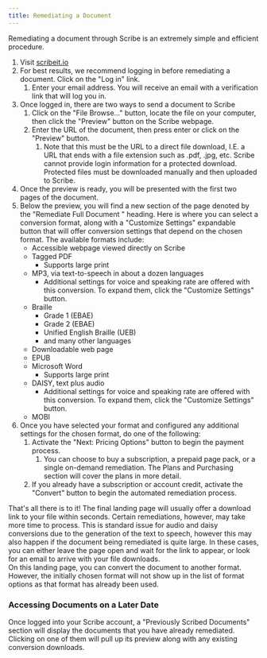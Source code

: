 ```yaml
---
title: Remediating a Document
---
```



Remediating a document through Scribe is an extremely simple and efficient procedure.
1. Visit [scribeit.io](https://scribeit.io)
1. For best results, we recommend logging in before remediating a document. Click on the "Log in" link.
    1. Enter your email address. You will receive an email with a verification link that will log you in.
1. Once logged in, there are two ways to send a document to Scribe
    1. Click on the "File Browse…" button, locate the file on your computer, then click the "Preview" button on the Scribe webpage.
    1. Enter the URL of the document, then press enter or click on the "Preview" button.
        1. Note that this must be the URL to a direct file download, I.E. a URL that ends with a file extension such as .pdf, .jpg, etc. Scribe cannot provide login information for a protected download. Protected files must be downloaded manually and then uploaded to Scribe.
1. Once the preview is ready, you will be presented with the first two pages of the document.
1. Below the preview, you will find a new section of the page denoted by the "Remediate Full Document " heading. Here is where you can select a conversion format, along with a "Customize Settings" expandable button that will offer conversion settings that depend on the chosen format. The available formats include:
    * Accessible webpage viewed directly on Scribe
    * Tagged PDF
        * Supports large print
    * MP3, via text-to-speech in about a dozen languages
        * Additional settings for voice and speaking rate are offered with this conversion. To expand them, click the "Customize Settings" button.
    * Braille
        * Grade 1 (EBAE)
        * Grade 2 (EBAE)
        * Unified English Braille (UEB)
        * and many other languages
    * Downloadable web page
    * EPUB
    * Microsoft Word
        * Supports large print
    * DAISY, text plus audio
        * Additional settings for voice and speaking rate are offered with this conversion. To expand them, click the "Customize Settings" button.
    * MOBI
1. Once you have selected your format and configured any additional settings for the chosen format, do one of the following:
    1. Activate the "Next: Pricing Options" button to begin the payment process.
        1. You can choose to buy a subscription, a prepaid page pack, or a single on-demand remediation. The Plans and Purchasing section will cover the plans in more detail.
    1. If you already have a subscription or account credit, activate the "Convert" button to begin the automated remediation process. 

That's all there is to it! The final landing page will usually offer a download link to your file within seconds. Certain remediations, however, may take more time to process. This is standard issue for audio and daisy conversions due to the generation of the text to speech, however this may also happen if the document being remediated is quite large. In these cases, you can either leave the page open and wait for the link to appear, or look for an email to arrive with your file downloads.  
On this landing page, you can convert the document to another format. However, the initially chosen format will not show up in the list of format options as that format has already been used.

### Accessing Documents on a Later Date

Once logged into your Scribe account, a "Previously Scribed Documents" section will display the documents that you have already remediated. Clicking on one of them will pull up its preview along with any existing conversion downloads.